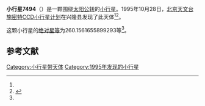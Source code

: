 {{Infobox planet
| bgcolour = #FFFFC0
| name = 7494 Xiwanggongcheng
| symbol = 
| image = 
| caption = 
| discovery = yes
| discovery_ref = 
| discoverer = [[北京天文台施密特CCD小行星计划|北京天文台施密特CCD小行星计划]]
| discovery_site = [[兴隆县|兴隆县]] 
| discovered = 1995年10月28日
| designations = yes
| mp_name = 
| named_after = 
| alt_names = 1995 UV48/ 1970 EB2 / 1979 YC8 / 1986 GK2 / 1991 CQ5
| mp_category = [[主带小行星|主带小行星]]
| orbit_ref = <ref name="a">[http://ssd.jpl.nasa.gov/sbdb.cgi?sstr=7494 7494 Xiwanggongcheng] {{Wayback|url=http://ssd.jpl.nasa.gov/sbdb.cgi?sstr=7494 |date=20201124024526 }}，小行星數據庫瀏覽器（JPL Small-Body Database Browser）－[[美国国家航空航天局|美国国家航空航天局]]喷气推进实验室</ref>
| epoch = 2456400.5 (2013年4月18日更新)
| aphelion = {{convert|3.180620491255512|AU|km|3|abbr=on|lk=out}}
| perihelion = {{convert|2.867190309708626|AU|km|3|abbr=on}}
| semimajor = {{convert|3.023905400482069|AU|km|3|abbr=on}}
| eccentricity = 0.051825395
| period = 1920.661044 [[日|日]]<br />5.26[[儒略年|儒略年]]
| avg_speed = 
| inclination = 8.10836620533288
| asc_node = 280.5155708631705
| mean_anomaly = 
| arg_peri = 260.1561655899293
| satellites = 
| physical_characteristics = yes
| dimensions = 
| mass = 
| density = 
| surface_grav = 
| escape_velocity = 
| sidereal_day = 
| axial_tilt = 
| pole_ecliptic_lat = 
| pole_ecliptic_lon = 
| albedo = 
| temperatures= 
| temp_name1 = 
| mean_temp_1 = 
| max_temp_1 = 
| temp_name2 = 
| max_temp_2 = 
| spectral_type = 
| abs_magnitude = 260.1561655899293
}}

'''小行星7494'''（{{lang-en|7494 Xiwanggongcheng}}）是一颗围绕[[太阳|太阳]][[公转|公转]]的[[小行星|小行星]]。1995年10月28日，[[北京天文台施密特CCD小行星计划|北京天文台施密特CCD小行星计划]]在兴隆县发现了此天体<ref name="a" /><ref>{{cite news|title=小行星列表|url=http://cfa-www.harvard.edu/iau/lists/NumberedMPs.txt|accessdate=2013-07-08|newspaper=哈佛大学|archive-date=2008-05-17|archive-url=https://web.archive.org/web/20080517010638/http://cfa-www.harvard.edu/iau/lists/NumberedMPs.txt|dead-url=no}}</ref>。

这颗小行星的[[绝对星等|绝对星等]]为260.1561655899293等<ref name="a" />。

==参考文献==
{{reflist}}
{{Minor Planet Number|[[小行星7493|小行星7493]]|[[小行星7495|小行星7495]]}}

{{小天体}}

[[Category:小行星带天体|Category:小行星带天体]]
[[Category:1995年发现的小行星|Category:1995年发现的小行星]]

{{asteroid-stub}}